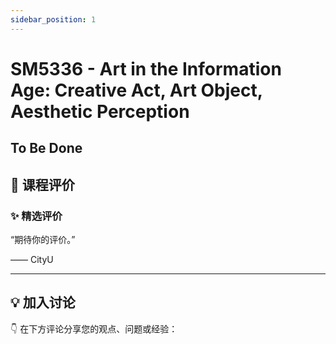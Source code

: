 ```yaml
---
sidebar_position: 1
---
```



# SM5336 - Art in the Information Age: Creative Act, Art Object, Aesthetic Perception

## To Be Done

## **💬 课程评价**

### ✨ **精选评价**
<div className={commentStyles.commentBox}>
    <p className={commentStyles.commentText}>
        “期待你的评价。”
    </p>
    <p className={commentStyles.commentAuthor}>—— CityU</p>
</div>

---

## **💡 加入讨论**

👇 在下方评论分享您的观点、问题或经验：
<Utterances />
